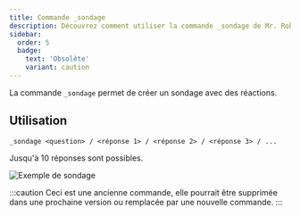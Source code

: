 ```yaml
---
title: Commande _sondage
description: Découvrez comment utiliser la commande _sondage de Mr. Robøt.
sidebar:
  order: 5
  badge:
    text: 'Obsolète'
    variant: caution
---
```


La commande `_sondage` permet de créer un sondage avec des réactions.

## Utilisation

```
_sondage <question> / <réponse 1> / <réponse 2> / <réponse 3> / ...
```

Jusqu'à 10 réponses sont possibles.

![Exemple de sondage](https://i.thomasbnt.dev/i/42t53.png)

:::caution
Ceci est une ancienne commande, elle pourrait être supprimée dans une prochaine version ou remplacée par une nouvelle commande.
:::